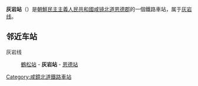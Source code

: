 {{unreferenced|time=2015-02-02T03:23:15+00:00}}
{{朝鮮半島車站資訊
|公司色 = blue
|文字色 = 
|站名 = 灰岩站
|圖片 = 
|pxl = 
|圖片說明 =
|前一站 = [[鶴松站|鶴松]]
|前一站距離 = 5.9
|後一站距離 = 1.6
|後一站 = [[恩德站|恩德]]
|所屬路線 = [[灰岩线|灰岩线]]
|距離 = 5.9
|起點站 = [[鶴松站|鶴松]]
|諺文 = 회암역
|朝鮮漢字 = 灰岩驛
|文觀部式 = Hoeam-yeok
|馬-賴式 = Hoeam-yŏk
|副站名 = 
|車站編號 = 
|停站路線數 = 
|所屬公司 = [[朝鮮民主主義人民共和國铁道省|朝鮮民主主義人民共和國铁道省]]
|所在地 =[[咸镜北道|咸镜北道]][[恩德郡|恩德郡]]
|車站構造 = 地面车站
|月台配置 = 
|啟用年月日 =
|廢站年月日 = 
|上下車人次 = 
|統計年度 = 
|轉車 = 
|備註 = 
|全寬備註 = 
}}

'''灰岩站'''（{{lang-ko|회암역}}）是[[朝鮮民主主義人民共和國|朝鮮民主主義人民共和國]][[咸镜北道|咸镜北道]][[恩德郡|恩德郡]]的一個鐵路車站，属于[[灰岩线|灰岩线]]。

==邻近车站==
灰岩线
:[[鶴松站|鶴松站]] - '''灰岩站''' - [[恩德站|恩德站]]

{{朝鲜铁路小作品}}

{{灰岩线}}

[[Category:咸鏡北道鐵路車站|Category:咸鏡北道鐵路車站]]